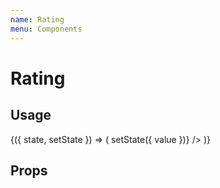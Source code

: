 ```yaml
---
name: Rating
menu: Components
---
```




# Rating

## Usage

<Playground>
  <State initial={{ value: 3 }}>
    {({ state, setState }) => (
      <Rating
        value={state.value}
        size="small"
        onValueChange={value => setState({ value })}
      />
    )}
  </State>
</Playground>

## Props

<Props of={Rating} />
